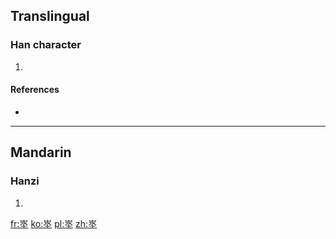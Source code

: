 ==Translingual==

===Han character===
{{Han char|rn=32|rad=土|as=07|sn=10|four=|canj=山水土 (UEG)}}

# {{defn|Han|sort=土07}}

====References====
* {{Han ref|kx=0229.270|dkj=05115|dj=0465.170|hdz=10445.030|uh=57CA|ud=22474}}

----

==Mandarin==

===Hanzi===
{{cmn-hanzi|pin=[[dì]] ([[di4]])|wg=ti<sup>4</sup>}}

# {{defn|lang=cmn|sort=土07}}

[[fr:埊]]
[[ko:埊]]
[[pl:埊]]
[[zh:埊]]